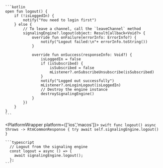 <PlatformWrapper platform='android'>

    ```kotlin
    open fun logout() {
        if (!isLoggedIn) {
            notify("You need to login first")
        } else {
            // To leave a channel, call the `leaveChannel` method
            signalingEngine?.logout(object: ResultCallback<Void?> {
                override fun onFailure(errorInfo: ErrorInfo?) {
                    notify("Logout failed:\n"+ errorInfo.toString())
                }

                override fun onSuccess(responseInfo: Void?) {
                    isLoggedIn = false
                    if (isSubscribed) {
                        isSubscribed = false
                        mListener?.onSubscribeUnsubscribe(isSubscribed)
                    }
                    notify("Logged out successfully")
                    mListener?.onLoginLogout(isLoggedIn)
                    // Destroy the engine instance
                    destroySignalingEngine()
                }
            })
        }
    }
    ```
</PlatformWrapper>

<PlatformWrapper platform={['ios','macos']}>
    ```swift
    func logout() async throws -> RtmCommonResponse {
        try await self.signalingEngine.logout()
    }
    ```
</PlatformWrapper>

<PlatformWrapper platform = 'web'>

    ```typescript
      // Logout from the signaling engine
      const logout = async () => {
        await signalingEngine.logout();
      };
    ```

</PlatformWrapper>

